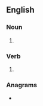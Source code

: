 ==English==

===Noun===
{{head|en|noun form}}

# {{plural of|en|wham}}

===Verb===
{{head|en|verb form}}

# {{en-third-person singular of|wham}}

===Anagrams===
* {{anagrams|en|a=ahmsw|hawms|shawm}}